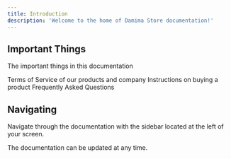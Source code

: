 ```yaml
---
title: Introduction
description: 'Welcome to the home of Damima Store documentation!'
---
```


## Important Things

The important things in this documentation

<CardGroup cols={2}>
  <Card
    title="Terms of Service"
    icon="triangle"
    href="https://mintlify.com/docs/quickstart"
  >
    Terms of Service of our products and company
  </Card>
  <Card
    title="Buying a product"
    icon="credit-card"
    href="https://mintlify.com/docs/development"
  >
    Instructions on buying a product
  </Card>
    <Card
    title="FAQ"
    icon="book"
    href="https://mintlify.com/customers"
  >
    Frequently Asked Questions
  </Card>
</CardGroup>

## Navigating
Navigate through the documentation with the sidebar located at the left of your screen.

<Info>
  The documentation can be updated at any time.
</Info>
